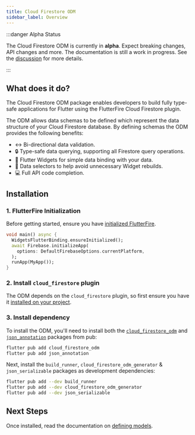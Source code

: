 ```yaml
---
title: Cloud Firestore ODM
sidebar_label: Overview
---
```


:::danger Alpha Status

The Cloud Firestore ODM is currently in **alpha**. Expect breaking changes, API changes and more. The documentation is still a work in progress.
See the [discussion](https://github.com/FirebaseExtended/flutterfire/discussions/7475) for more details.

:::

##  What does it do?

The Cloud Firestore ODM package enables developers to build fully type-safe applications for Flutter using the FlutterFire Cloud Firestore plugin.

The ODM allows data schemas to be defined which represent the data structure of your Cloud Firestore database. By defining schemas the ODM provides the following benefits:

- ↔️ Bi-directional data validation.
- 🔒 Type-safe data querying, supporting all Firestore query operations.
- 🔄 Flutter Widgets for simple data binding with your data.
- 🎯 Data selectors to help avoid unnecessary Widget rebuilds.
- 💻 Full API code completion.

## Installation

### 1. FlutterFire Initialization

Before getting started, ensure you have [initialized FlutterFire](../overview.mdx).

```dart
void main() async {
  WidgetsFlutterBinding.ensureInitialized();
  await Firebase.initializeApp(
    options: DefaultFirebaseOptions.currentPlatform,
  );
  runApp(MyApp());
}
```

### 2. Install `cloud_firestore` plugin

The ODM depends on the `cloud_firestore` plugin, so first ensure you have it [installed on your project](../firestore/overview.mdx#installation).

### 3. Install dependency

To install the ODM, you'll need to install both the [`cloud_firestore_odm`](https://pub.dev/packages/cloud_firestore_odm) and [`json_annotation`](https://pub.dev/packages/json_annotation) packages
from pub:

```bash
flutter pub add cloud_firestore_odm
flutter pub add json_annotation
```

Next, install the `build_runner`, `cloud_firestore_odm_generator` & `json_serializable` packages as development dependencies:

```bash
flutter pub add --dev build_runner
flutter pub add --dev cloud_firestore_odm_generator
flutter pub add --dev json_serializable
```

## Next Steps

Once installed, read the documentation on [defining models](./defining-models.mdx).

